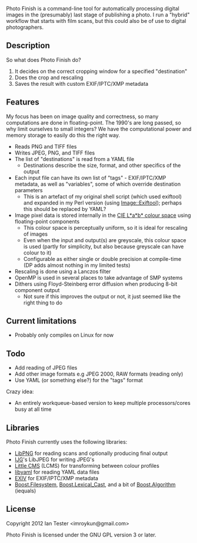 Photo Finish is a command-line tool for automatically processing digital images in the (presumably) last stage of publishing a photo. I run a "hybrid" workflow that starts with film scans, but this could also be of use to digital photographers.


== Description ==

So what does Photo Finish do?

# It decides on the correct cropping window for a specified "destination"
# Does the crop and rescaling
# Saves the result with custom EXIF/IPTC/XMP metadata


== Features ==

My focus has been on image quality and correctness, so many computations are done in floating-point. The 1990's are long passed, so why limit ourselves to small integers? We have the computational power and memory storage to easily do this the right way.

* Reads PNG and TIFF files
* Writes JPEG, PNG, and TIFF files
* The list of "destinations" is read from a YAML file
** Destinations describe the size, format, and other specifics of the output
* Each input file can have its own list of "tags" - EXIF/IPTC/XMP metadata, as well as "variables", some of which override destination parameters
** This is an artefact of my original shell script (which used exiftool) and expanded in my Perl version (using [http://www.sno.phy.queensu.ca/~phil/exiftool/ Image::Exiftool]); perhaps this should be replaced by YAML?
* Image pixel data is stored internally in the [http://en.wikipedia.org/wiki/Lab_color_space CIE L*a*b* colour space] using floating-point components
** This colour space is perceptually uniform, so it is ideal for rescaling of images
** Even when the input and output(s) are greyscale, this colour space is used (partly for simplicity, but also because greyscale can have colour to it)
** Configurable as either single or double precision at compile-time (DP adds almost nothing in my limited tests)
* Rescaling is done using a Lanczos filter
* OpenMP is used in several places to take advantage of SMP systems
* Dithers using Floyd-Steinberg error diffusion when producing 8-bit component output
** Not sure if this improves the output or not, it just seemed like the right thing to do


== Current limitations ==

* Probably only compiles on Linux for now


== Todo ==

* Add reading of JPEG files
* Add other image formats e.g JPEG 2000, RAW formats (reading only)
* Use YAML (or something else?) for the "tags" format

Crazy idea:
* An entirely workqueue-based version to keep multiple processors/cores busy at all time


== Libraries ==

Photo Finish currently uses the following libraries:
* [http://www.libpng.org/ LibPNG] for reading scans and optionally producing final output
* [http://www.ijg.org/ IJG]'s LibJPEG for writing JPEG's
* [http://www.littlecms.com/ Little CMS] (LCMS) for transforming between colour profiles
* [http://code.google.com/p/yaml-cpp/ libyaml] for reading YAML data files
* [http://www.exiv2.org/ EXIV] for EXIF/IPTC/XMP metadata
* [http://www.boost.org/doc/libs/1_50_0/libs/filesystem/doc/ Boost.Filesystem], [http://www.boost.org/doc/libs/1_50_0/doc/html/boost_lexical_cast.html Boost.Lexical_Cast], and a bit of [http://www.boost.org/doc/libs/1_50_0/libs/algorithm/doc/html/index.html Boost.Algorithm] (iequals)


== License ==

Copyright 2012 Ian Tester &lt;imroykun&#x40;gmail.com&gt;

Photo Finish is licensed under the GNU GPL version 3 or later.
